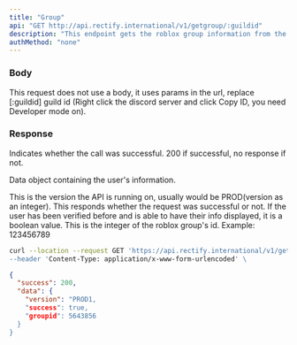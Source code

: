 ```yaml
---
title: "Group"
api: "GET http://api.rectify.international/v1/getgroup/:guildid"
description: "This endpoint gets the roblox group information from the Discord Guild."
authMethod: "none"
---
```


### Body

This request does not use a body, it uses params in the url, replace [:guildid] guild id (Right click the discord server and click Copy ID, you need Developer mode on).

### Response

<ResponseField name="status" type="number">
  Indicates whether the call was successful. 200 if successful, no response if not.
</ResponseField>

<ResponseField name="data" type="object">

Data object containing the user's information.

<Expandable title="Response Info">

<ResponseField name="version" type="string">
  This is the version the API is running on, usually would be PROD(version as an integer).
</ResponseField>

<ResponseField name="success" type="boolean">
  This responds whether the request was successful or not. If the user has been verified before and is able to have their info displayed, it is a boolean value.
</ResponseField>

<ResponseField name="groupid" type="integer">
  This is the integer of the roblox group's id. Example: 123456789
</ResponseField>

</Expandable>

</ResponseField>

<RequestExample>

```bash Example Request
curl --location --request GET 'https://api.rectify.international/v1/getgroup/1140396813602525214 \
--header 'Content-Type: application/x-www-form-urlencoded' \
```

</RequestExample>

<ResponseExample>

```json Response
{
  "success": 200,
  "data": {
    "version": "PROD1,
    "success": true,
    "groupid": 5643856
  }
}
```

</ResponseExample>
